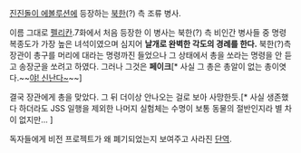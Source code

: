 [[진진돌이 에볼루션]]에 등장하는 [[북한]](?) 측 조류 병사.

이름 그대로 [[펠리칸]].7화에서 처음 등장한 이 병사는 북한(?) 측 비인간 병사들 중 명령 복종도가 가장 높은 녀석이였으며 심지어 '''날개로 완벽한 각도의 경례를 한다.''' 북한(?)측 장관이 총구를 머리에 대라는 명령까진 들었으나 그 상태에서 총을 쏘라는 명령을 안 듣고 송장군을 쏘려고 하였다. 그러나 그것은 '''페이크'''[* 사실 그 총은 총알이 없는 총이엿다.~~[[야! 신난다~]]~~]

결국 장관에게 총을 맞았다. 그 뒤 더이상 안나오는 걸로 보아 사망한듯.[* 사실 생존했다 하더라도 JSS 일행을 제외한 나머지 실험체는 수명이 보통 동물의 절반인지라 별 차이 없지만... ]

독자들에게 비전 프로젝트가 왜 폐기되었는지 보여주고 사라진 [[단역]].
